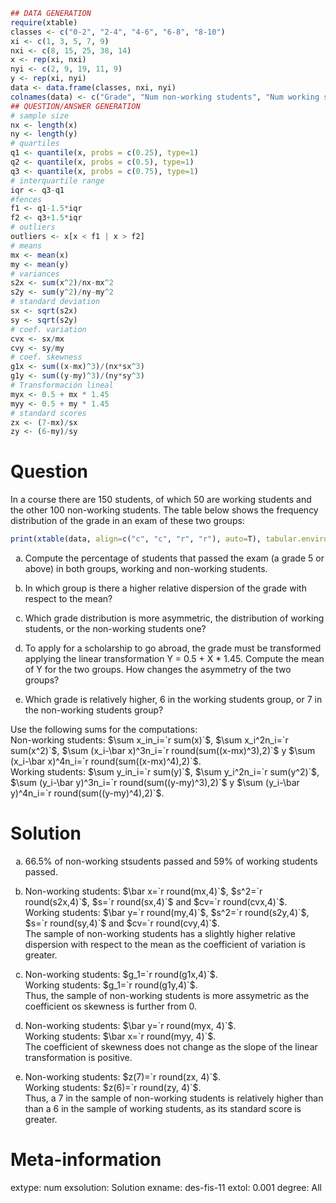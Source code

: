 
```r
## DATA GENERATION
require(xtable)
classes <- c("0-2", "2-4", "4-6", "6-8", "8-10")
xi <- c(1, 3, 5, 7, 9)
nxi <- c(8, 15, 25, 38, 14)
x <- rep(xi, nxi)
nyi <- c(2, 9, 19, 11, 9)
y <- rep(xi, nyi)
data <- data.frame(classes, nxi, nyi)
colnames(data) <- c("Grade", "Num non-working students", "Num working students")
## QUESTION/ANSWER GENERATION
# sample size
nx <- length(x)
ny <- length(y)
# quartiles
q1 <- quantile(x, probs = c(0.25), type=1)
q2 <- quantile(x, probs = c(0.5), type=1)
q3 <- quantile(x, probs = c(0.75), type=1)
# interquartile range
iqr <- q3-q1
#fences
f1 <- q1-1.5*iqr
f2 <- q3+1.5*iqr
# outliers
outliers <- x[x < f1 | x > f2]
# means
mx <- mean(x)
my <- mean(y)
# variances
s2x <- sum(x^2)/nx-mx^2
s2y <- sum(y^2)/ny-my^2
# standard deviation
sx <- sqrt(s2x)
sy <- sqrt(s2y)
# coef. variation
cvx <- sx/mx
cvy <- sy/my
# coef. skewness
g1x <- sum((x-mx)^3)/(nx*sx^3)
g1y <- sum((y-my)^3)/(ny*sy^3)
# Transformación lineal
myx <- 0.5 + mx * 1.45
myy <- 0.5 + my * 1.45
# standard scores
zx <- (7-mx)/sx
zy <- (6-my)/sy
```

Question
========
In a course there are 150 students, of which 50 are working students and the other 100 non-working students. The table below shows the frequency distribution of the grade in an exam of these two groups:

```r
print(xtable(data, align=c("c", "c", "r", "r"), auto=T), tabular.environment="array", include.rownames = F, floating=F, hline.after = c(0,nrow(data)), sanitize.text.function = function(x) { x })
```


a. Compute the percentage of students that passed the exam (a grade 5 or above) in both groups, working and non-working students.

a. In which group is there a higher relative dispersion of the grade with respect to the mean? 

a. Which grade distribution is more asymmetric, the distribution of working students, or the non-working students one?

a. To apply for a scholarship to go abroad, the grade must be transformed applying the linear transformation Y = 0.5 + X * 1.45. Compute the mean of Y for the two groups. How changes the asymmetry of the two groups?

a. Which grade is relatively higher, 6 in the working students group, or 7 in the non-working students group?


Use the following sums for the computations:  
Non-working students: $\sum x_in_i=`r sum(x)`$, $\sum x_i^2n_i=`r sum(x^2)`$, $\sum (x_i-\bar x)^3n_i=`r round(sum((x-mx)^3),2)`$ y $\sum (x_i-\bar x)^4n_i=`r round(sum((x-mx)^4),2)`$.  
Working students: $\sum y_in_i=`r sum(y)`$, $\sum y_i^2n_i=`r sum(y^2)`$, $\sum (y_i-\bar y)^3n_i=`r round(sum((y-my)^3),2)`$ y $\sum (y_i-\bar y)^4n_i=`r round(sum((y-my)^4),2)`$.

Solution
========

a. 66.5% of non-working stsudents passed and 59% of working students passed.

a. Non-working students: $\bar x=`r round(mx,4)`$, $s^2=`r round(s2x,4)`$, $s=`r round(sx,4)`$ and $cv=`r round(cvx,4)`$.  
Working students: $\bar y=`r round(my,4)`$, $s^2=`r round(s2y,4)`$, $s=`r round(sy,4)`$ and $cv=`r round(cvy,4)`$.  
The sample of non-working students has a slightly higher relative dispersion with respect to the mean as the coefficient of variation is greater.

a. Non-working students: $g_1=`r round(g1x,4)`$.  
Working students: $g_1=`r round(g1y,4)`$.  
Thus, the sample of non-working students is more assymetric as the coefficient os skewness is further from 0.

a. Non-working students: $\bar y=`r round(myx, 4)`$.  
Working students: $\bar x=`r round(myy, 4)`$.  
The coefficient of skewness does not change as the slope of the linear transformation is positive.  

a. Non-working students: $z(7)=`r round(zx, 4)`$.  
Working students: $z(6)=`r round(zy, 4)`$.  
Thus, a 7 in the sample of non-working students is relatively higher than than a 6 in the sample of working students, as its standard score is greater.

Meta-information 
================
extype: num
exsolution: Solution
exname: des-fis-11
extol: 0.001
degree: All
   
